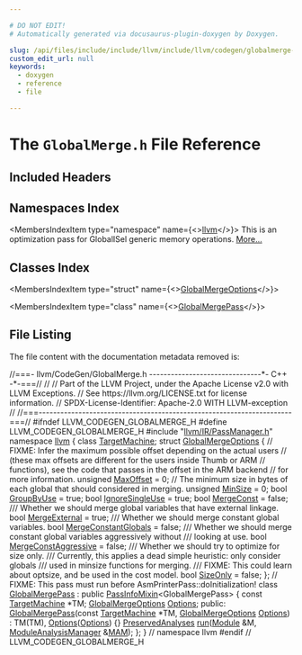 ```yaml
---

# DO NOT EDIT!
# Automatically generated via docusaurus-plugin-doxygen by Doxygen.

slug: /api/files/include/include/llvm/include/llvm/codegen/globalmerge-h
custom_edit_url: null
keywords:
  - doxygen
  - reference
  - file

---
```





# The `GlobalMerge.h` File Reference

<DoxygenPage pluginConfig={pluginConfig}>



## Included Headers

<IncludesList>
<IncludesListItem
  filePath="llvm/IR/PassManager.h"
  permalink="/docs/api/files/include/include/llvm/include/llvm/ir/passmanager-h"
  isLocal="true" />
</IncludesList>

## Namespaces Index

<MembersIndex>

<MembersIndexItem
  type="namespace"
  name={<><a href="/docs/api/namespaces/llvm">llvm</a></>}>
This is an optimization pass for GlobalISel generic memory operations. <a href="/docs/api/namespaces/llvm/#details">More...</a>
</MembersIndexItem>

</MembersIndex>

## Classes Index

<MembersIndex>

<MembersIndexItem
  type="struct"
  name={<><a href="/docs/api/structs/llvm/globalmergeoptions">GlobalMergeOptions</a></>}>
</MembersIndexItem>

<MembersIndexItem
  type="class"
  name={<><a href="/docs/api/classes/llvm/globalmergepass">GlobalMergePass</a></>}>
</MembersIndexItem>

</MembersIndex>


## File Listing

The file content with the documentation metadata removed is:

<ProgramListing>

<Link id="l00001" /><CodeLine lineNumber="1"><Highlight kind="comment">//===- llvm/CodeGen/GlobalMerge.h -------------------------------&#42;- C++ -&#42;-===//</Highlight><Highlight kind="normal"></Highlight></CodeLine>
<Link id="l00002" /><CodeLine lineNumber="2"><Highlight kind="normal"></Highlight><Highlight kind="comment">//</Highlight><Highlight kind="normal"></Highlight></CodeLine>
<Link id="l00003" /><CodeLine lineNumber="3"><Highlight kind="normal"></Highlight><Highlight kind="comment">// Part of the LLVM Project, under the Apache License v2.0 with LLVM Exceptions.</Highlight><Highlight kind="normal"></Highlight></CodeLine>
<Link id="l00004" /><CodeLine lineNumber="4"><Highlight kind="normal"></Highlight><Highlight kind="comment">// See https://llvm.org/LICENSE.txt for license information.</Highlight><Highlight kind="normal"></Highlight></CodeLine>
<Link id="l00005" /><CodeLine lineNumber="5"><Highlight kind="normal"></Highlight><Highlight kind="comment">// SPDX-License-Identifier: Apache-2.0 WITH LLVM-exception</Highlight><Highlight kind="normal"></Highlight></CodeLine>
<Link id="l00006" /><CodeLine lineNumber="6"><Highlight kind="normal"></Highlight><Highlight kind="comment">//</Highlight><Highlight kind="normal"></Highlight></CodeLine>
<Link id="l00007" /><CodeLine lineNumber="7"><Highlight kind="normal"></Highlight><Highlight kind="comment">//===----------------------------------------------------------------------===//</Highlight><Highlight kind="normal"></Highlight></CodeLine>
<Link id="l00008" /><CodeLine lineNumber="8"><Highlight kind="normal"></Highlight></CodeLine>
<Link id="l00009" /><CodeLine lineNumber="9"><Highlight kind="normal"></Highlight><Highlight kind="preprocessor">#ifndef LLVM&#95;CODEGEN&#95;GLOBALMERGE&#95;H</Highlight><Highlight kind="normal"></Highlight></CodeLine>
<Link id="l00010" /><CodeLine lineNumber="10"><Highlight kind="normal"></Highlight><Highlight kind="preprocessor">#define LLVM&#95;CODEGEN&#95;GLOBALMERGE&#95;H</Highlight><Highlight kind="normal"></Highlight></CodeLine>
<Link id="l00011" /><CodeLine lineNumber="11"><Highlight kind="normal"></Highlight></CodeLine>
<Link id="l00012" /><CodeLine lineNumber="12"><Highlight kind="normal"></Highlight><Highlight kind="preprocessor">#include &quot;<a href="/docs/api/files/include/include/llvm/include/llvm/ir/passmanager-h">llvm/IR/PassManager.h</a>&quot;</Highlight><Highlight kind="normal"></Highlight></CodeLine>
<Link id="l00013" /><CodeLine lineNumber="13"><Highlight kind="normal"></Highlight></CodeLine>
<Link id="l00014" /><CodeLine lineNumber="14"><Highlight kind="normal"></Highlight><Highlight kind="keyword">namespace </Highlight><Highlight kind="normal"><a href="/docs/api/namespaces/llvm">llvm</a> &#123;</Highlight></CodeLine>
<Link id="l00015" /><CodeLine lineNumber="15"><Highlight kind="normal"></Highlight></CodeLine>
<Link id="l00016" /><CodeLine lineNumber="16"><Highlight kind="normal"></Highlight><Highlight kind="keyword">class </Highlight><Highlight kind="normal"><a href="/docs/api/classes/llvm/targetmachine">TargetMachine</a>;</Highlight></CodeLine>
<Link id="l00017" /><CodeLine lineNumber="17"><Highlight kind="normal"></Highlight></CodeLine>
<Link id="l00018" /><CodeLine lineNumber="18" lineLink="/docs/api/structs/llvm/globalmergeoptions"><Highlight kind="normal"></Highlight><Highlight kind="keyword">struct </Highlight><Highlight kind="normal"><a href="/docs/api/structs/llvm/globalmergeoptions">GlobalMergeOptions</a> &#123;</Highlight></CodeLine>
<Link id="l00019" /><CodeLine lineNumber="19"><Highlight kind="normal">  </Highlight><Highlight kind="comment">// FIXME: Infer the maximum possible offset depending on the actual users</Highlight><Highlight kind="normal"></Highlight></CodeLine>
<Link id="l00020" /><CodeLine lineNumber="20"><Highlight kind="normal">  </Highlight><Highlight kind="comment">// (these max offsets are different for the users inside Thumb or ARM</Highlight><Highlight kind="normal"></Highlight></CodeLine>
<Link id="l00021" /><CodeLine lineNumber="21"><Highlight kind="normal">  </Highlight><Highlight kind="comment">// functions), see the code that passes in the offset in the ARM backend</Highlight><Highlight kind="normal"></Highlight></CodeLine>
<Link id="l00022" /><CodeLine lineNumber="22"><Highlight kind="normal">  </Highlight><Highlight kind="comment">// for more information.</Highlight><Highlight kind="normal"></Highlight></CodeLine>
<Link id="l00023" /><CodeLine lineNumber="23" lineLink="/docs/api/structs/llvm/globalmergeoptions/#a7e203b3d3749d30e77e09f9a91b88b32"><Highlight kind="normal">  </Highlight><Highlight kind="keywordtype">unsigned</Highlight><Highlight kind="normal"> <a href="/docs/api/structs/llvm/globalmergeoptions/#a7e203b3d3749d30e77e09f9a91b88b32">MaxOffset</a> = 0;</Highlight></CodeLine>
<Link id="l00024" /><CodeLine lineNumber="24"><Highlight kind="normal">  </Highlight><Highlight kind="comment">// The minimum size in bytes of each global that should considered in merging.</Highlight><Highlight kind="normal"></Highlight></CodeLine>
<Link id="l00025" /><CodeLine lineNumber="25" lineLink="/docs/api/structs/llvm/globalmergeoptions/#aea1407c36ad008ba3311bf5a3b268706"><Highlight kind="normal">  </Highlight><Highlight kind="keywordtype">unsigned</Highlight><Highlight kind="normal"> <a href="/docs/api/structs/llvm/globalmergeoptions/#aea1407c36ad008ba3311bf5a3b268706">MinSize</a> = 0;</Highlight></CodeLine>
<Link id="l00026" /><CodeLine lineNumber="26" lineLink="/docs/api/structs/llvm/globalmergeoptions/#a40cc09f06ece5bc81e06d45062054d83"><Highlight kind="normal">  </Highlight><Highlight kind="keywordtype">bool</Highlight><Highlight kind="normal"> <a href="/docs/api/structs/llvm/globalmergeoptions/#a40cc09f06ece5bc81e06d45062054d83">GroupByUse</a> = </Highlight><Highlight kind="keyword">true</Highlight><Highlight kind="normal">;</Highlight></CodeLine>
<Link id="l00027" /><CodeLine lineNumber="27" lineLink="/docs/api/structs/llvm/globalmergeoptions/#a1f04d9620352b77488fe1b2e7bea17a5"><Highlight kind="normal">  </Highlight><Highlight kind="keywordtype">bool</Highlight><Highlight kind="normal"> <a href="/docs/api/structs/llvm/globalmergeoptions/#a1f04d9620352b77488fe1b2e7bea17a5">IgnoreSingleUse</a> = </Highlight><Highlight kind="keyword">true</Highlight><Highlight kind="normal">;</Highlight></CodeLine>
<Link id="l00028" /><CodeLine lineNumber="28" lineLink="/docs/api/structs/llvm/globalmergeoptions/#a317c8ea3353cb918fce993e659f2e826"><Highlight kind="normal">  </Highlight><Highlight kind="keywordtype">bool</Highlight><Highlight kind="normal"> <a href="/docs/api/structs/llvm/globalmergeoptions/#a317c8ea3353cb918fce993e659f2e826">MergeConst</a> = </Highlight><Highlight kind="keyword">false</Highlight><Highlight kind="normal">;</Highlight><Highlight kind="comment"></Highlight></CodeLine>
<Link id="l00029" /><CodeLine lineNumber="29"><Highlight kind="comment">  /// Whether we should merge global variables that have external linkage.</Highlight><Highlight kind="normal"></Highlight></CodeLine>
<Link id="l00030" /><CodeLine lineNumber="30" lineLink="/docs/api/structs/llvm/globalmergeoptions/#acd392168a8f681c7cdc3244b9783f071"><Highlight kind="normal">  </Highlight><Highlight kind="keywordtype">bool</Highlight><Highlight kind="normal"> <a href="/docs/api/structs/llvm/globalmergeoptions/#acd392168a8f681c7cdc3244b9783f071">MergeExternal</a> = </Highlight><Highlight kind="keyword">true</Highlight><Highlight kind="normal">;</Highlight><Highlight kind="comment"></Highlight></CodeLine>
<Link id="l00031" /><CodeLine lineNumber="31"><Highlight kind="comment">  /// Whether we should merge constant global variables.</Highlight><Highlight kind="normal"></Highlight></CodeLine>
<Link id="l00032" /><CodeLine lineNumber="32" lineLink="/docs/api/structs/llvm/globalmergeoptions/#ae57d90604a9bef9e89f9cd6c9d44e951"><Highlight kind="normal">  </Highlight><Highlight kind="keywordtype">bool</Highlight><Highlight kind="normal"> <a href="/docs/api/structs/llvm/globalmergeoptions/#ae57d90604a9bef9e89f9cd6c9d44e951">MergeConstantGlobals</a> = </Highlight><Highlight kind="keyword">false</Highlight><Highlight kind="normal">;</Highlight><Highlight kind="comment"></Highlight></CodeLine>
<Link id="l00033" /><CodeLine lineNumber="33"><Highlight kind="comment">  /// Whether we should merge constant global variables aggressively without</Highlight></CodeLine>
<Link id="l00034" /><CodeLine lineNumber="34"><Highlight kind="comment">  /// looking at use.</Highlight><Highlight kind="normal"></Highlight></CodeLine>
<Link id="l00035" /><CodeLine lineNumber="35" lineLink="/docs/api/structs/llvm/globalmergeoptions/#a04e142e1f2ea864e1017afa59f44b611"><Highlight kind="normal">  </Highlight><Highlight kind="keywordtype">bool</Highlight><Highlight kind="normal"> <a href="/docs/api/structs/llvm/globalmergeoptions/#a04e142e1f2ea864e1017afa59f44b611">MergeConstAggressive</a> = </Highlight><Highlight kind="keyword">false</Highlight><Highlight kind="normal">;</Highlight><Highlight kind="comment"></Highlight></CodeLine>
<Link id="l00036" /><CodeLine lineNumber="36"><Highlight kind="comment">  /// Whether we should try to optimize for size only.</Highlight></CodeLine>
<Link id="l00037" /><CodeLine lineNumber="37"><Highlight kind="comment">  /// Currently, this applies a dead simple heuristic: only consider globals</Highlight></CodeLine>
<Link id="l00038" /><CodeLine lineNumber="38"><Highlight kind="comment">  /// used in minsize functions for merging.</Highlight></CodeLine>
<Link id="l00039" /><CodeLine lineNumber="39"><Highlight kind="comment">  /// FIXME: This could learn about optsize, and be used in the cost model.</Highlight><Highlight kind="normal"></Highlight></CodeLine>
<Link id="l00040" /><CodeLine lineNumber="40" lineLink="/docs/api/structs/llvm/globalmergeoptions/#a516c6319797ab7f25b21cde3992c3284"><Highlight kind="normal">  </Highlight><Highlight kind="keywordtype">bool</Highlight><Highlight kind="normal"> <a href="/docs/api/structs/llvm/globalmergeoptions/#a516c6319797ab7f25b21cde3992c3284">SizeOnly</a> = </Highlight><Highlight kind="keyword">false</Highlight><Highlight kind="normal">;</Highlight></CodeLine>
<Link id="l00041" /><CodeLine lineNumber="41"><Highlight kind="normal">&#125;;</Highlight></CodeLine>
<Link id="l00042" /><CodeLine lineNumber="42"><Highlight kind="normal"></Highlight></CodeLine>
<Link id="l00043" /><CodeLine lineNumber="43"><Highlight kind="normal"></Highlight><Highlight kind="comment">// FIXME: This pass must run before AsmPrinterPass::doInitialization!</Highlight><Highlight kind="normal"></Highlight></CodeLine>
<Link id="l00044" /><CodeLine lineNumber="44" lineLink="/docs/api/classes/llvm/globalmergepass"><Highlight kind="normal"></Highlight><Highlight kind="keyword">class </Highlight><Highlight kind="normal"><a href="/docs/api/classes/llvm/globalmergepass/#aad67719d62bf8a75804a934e768b2855">GlobalMergePass</a> : </Highlight><Highlight kind="keyword">public</Highlight><Highlight kind="normal"> <a href="/docs/api/structs/llvm/passinfomixin">PassInfoMixin</a>&lt;GlobalMergePass&gt; &#123;</Highlight></CodeLine>
<Link id="l00045" /><CodeLine lineNumber="45"><Highlight kind="normal">  </Highlight><Highlight kind="keyword">const</Highlight><Highlight kind="normal"> <a href="/docs/api/classes/llvm/targetmachine">TargetMachine</a> &#42;TM;</Highlight></CodeLine>
<Link id="l00046" /><CodeLine lineNumber="46"><Highlight kind="normal">  <a href="/docs/api/structs/llvm/globalmergeoptions">GlobalMergeOptions</a> <a href="/docs/api/files/lib/lib/debuginfo/lib/debuginfo/logicalview/lib/debuginfo/logicalview/core/lvoptions-cpp/#ab4088b7a11f3cbc38ac16a6e9c72494e">Options</a>;</Highlight></CodeLine>
<Link id="l00047" /><CodeLine lineNumber="47"><Highlight kind="normal"></Highlight></CodeLine>
<Link id="l00048" /><CodeLine lineNumber="48"><Highlight kind="normal"></Highlight><Highlight kind="keyword">public</Highlight><Highlight kind="normal">:</Highlight></CodeLine>
<Link id="l00049" /><CodeLine lineNumber="49" lineLink="/docs/api/classes/llvm/globalmergepass/#aad67719d62bf8a75804a934e768b2855"><Highlight kind="normal">  <a href="/docs/api/classes/llvm/globalmergepass/#aad67719d62bf8a75804a934e768b2855">GlobalMergePass</a>(</Highlight><Highlight kind="keyword">const</Highlight><Highlight kind="normal"> <a href="/docs/api/classes/llvm/targetmachine">TargetMachine</a> &#42;TM, <a href="/docs/api/structs/llvm/globalmergeoptions">GlobalMergeOptions</a> <a href="/docs/api/files/lib/lib/debuginfo/lib/debuginfo/logicalview/lib/debuginfo/logicalview/core/lvoptions-cpp/#ab4088b7a11f3cbc38ac16a6e9c72494e">Options</a>)</Highlight></CodeLine>
<Link id="l00050" /><CodeLine lineNumber="50"><Highlight kind="normal">      : TM(TM), <a href="/docs/api/files/lib/lib/debuginfo/lib/debuginfo/logicalview/lib/debuginfo/logicalview/core/lvoptions-cpp/#ab4088b7a11f3cbc38ac16a6e9c72494e">Options</a>(<a href="/docs/api/files/lib/lib/debuginfo/lib/debuginfo/logicalview/lib/debuginfo/logicalview/core/lvoptions-cpp/#ab4088b7a11f3cbc38ac16a6e9c72494e">Options</a>) &#123;&#125;</Highlight></CodeLine>
<Link id="l00051" /><CodeLine lineNumber="51"><Highlight kind="normal"></Highlight></CodeLine>
<Link id="l00052" /><CodeLine lineNumber="52"><Highlight kind="normal">  <a href="/docs/api/classes/llvm/preservedanalyses">PreservedAnalyses</a> <a href="/docs/api/classes/llvm/globalmergepass/#a3f8ec211506240dc543433b4fda3d011">run</a>(<a href="/docs/api/classes/llvm/module">Module</a> &amp;M, <a href="/docs/api/namespaces/llvm/#af9c9208365fd9ce11392b4d79485e259">ModuleAnalysisManager</a> &amp;<a href="/docs/api/files/lib/lib/passes/passbuilderbindings-cpp/#a85bddafa659a93a7a67c9094648259be">MAM</a>);</Highlight></CodeLine>
<Link id="l00053" /><CodeLine lineNumber="53"><Highlight kind="normal">&#125;;</Highlight></CodeLine>
<Link id="l00054" /><CodeLine lineNumber="54"><Highlight kind="normal"></Highlight></CodeLine>
<Link id="l00055" /><CodeLine lineNumber="55"><Highlight kind="normal">&#125; </Highlight><Highlight kind="comment">// namespace llvm</Highlight><Highlight kind="normal"></Highlight></CodeLine>
<Link id="l00056" /><CodeLine lineNumber="56"><Highlight kind="normal"></Highlight></CodeLine>
<Link id="l00057" /><CodeLine lineNumber="57"><Highlight kind="normal"></Highlight><Highlight kind="preprocessor">#endif </Highlight><Highlight kind="comment">// LLVM&#95;CODEGEN&#95;GLOBALMERGE&#95;H</Highlight><Highlight kind="normal"></Highlight></CodeLine>

</ProgramListing>

</DoxygenPage>
